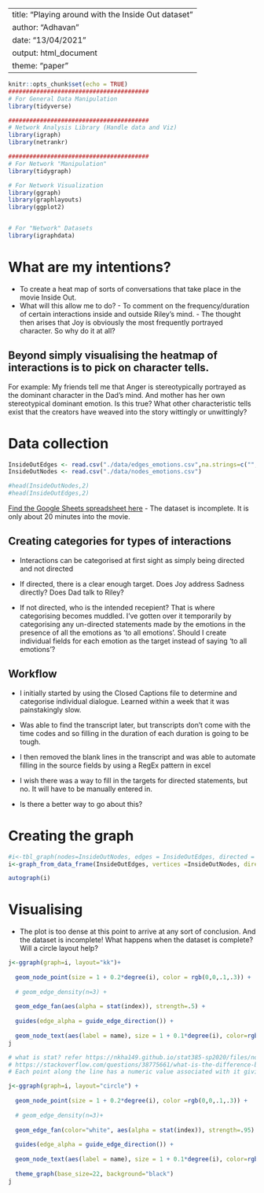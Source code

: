 |                                                     |
|-----------------------------------------------------|
| title: "Playing around with the Inside Out dataset" |
| author: "Adhavan"                                   |
| date: "13/04/2021"                                  |
| output: html_document                               |
| theme: "paper"                                      |

```r
knitr::opts_chunk$set(echo = TRUE)
########################################
# For General Data Manipulation
library(tidyverse)

########################################
# Network Analysis Library (Handle data and Viz)
library(igraph)
library(netrankr)

########################################
# For Network "Manipulation"
library(tidygraph)

# For Network Visualization
library(ggraph)
library(graphlayouts)
library(ggplot2)


# For "Network" Datasets
library(igraphdata)


```

# What are my intentions?

-   To create a heat map of sorts of conversations that take place in the movie Inside Out.
-   What will this allow me to do? - To comment on the frequency/duration of certain interactions inside and outside Riley's mind. - The thought then arises that Joy is obviously the most frequently portrayed character. So why do it at all?

## Beyond simply visualising the heatmap of interactions is to pick on character tells.

For example: My friends tell me that Anger is stereotypically portrayed as the dominant character in the Dad's mind. And mother has her own stereotypical dominant emotion. Is this true? What other characteristic tells exist that the creators have weaved into the story wittingly or unwittingly?

# Data collection

```r
InsideOutEdges <- read.csv("./data/edges_emotions.csv",na.strings=c("","NA")) %>% drop_na(Target) %>% drop_na(Source)
InsideOutNodes <- read.csv("./data/nodes_emotions.csv")

#head(InsideOutNodes,2) 
#head(InsideOutEdges,2)
```

[Find the Google Sheets spreadsheet here](https://docs.google.com/spreadsheets/d/1ls_jP4TAMgCwr91nPI03ufJF5uhje4n9egQKB2qRrlk/edit?usp=sharing) - The dataset is incomplete. It is only about 20 minutes into the movie.

## Creating categories for types of interactions

-   Interactions can be categorised at first sight as simply being directed and not directed

-   If directed, there is a clear enough target. Does Joy address Sadness directly? Does Dad talk to Riley?

-   If not directed, who is the intended recepient? That is where categorising becomes muddled. I've gotten over it temporarily by categorising any un-directed statements made by the emotions in the presence of all the emotions as 'to all emotions'. Should I create individual fields for each emotion as the target instead of saying 'to all emotions'?

## Workflow

-   I initially started by using the Closed Captions file to determine and categorise individual dialogue. Learned within a week that it was painstakingly slow.

-   Was able to find the transcript later, but transcripts don't come with the time codes and so filling in the duration of each duration is going to be tough.

-   I then removed the blank lines in the transcript and was able to automate filling in the source fields by using a RegEx pattern in excel

-   I wish there was a way to fill in the targets for directed statements, but no. It will have to be manually entered in.

-   Is there a better way to go about this?

# Creating the graph

```r
#i<-tbl_graph(nodes=InsideOutNodes, edges = InsideOutEdges, directed = TRUE)
i<-graph_from_data_frame(InsideOutEdges, vertices =InsideOutNodes, directed = T) %>% as_tbl_graph()

```

```r
autograph(i)
```

# Visualising

-   The plot is too dense at this point to arrive at any sort of conclusion. And the dataset is incomplete! What happens when the dataset is complete? Will a circle layout help?

```r
j<-ggraph(graph=i, layout="kk")+
  
  geom_node_point(size = 1 + 0.2*degree(i), color = rgb(0,0,.1,.3)) +
  
  # geom_edge_density(n=3) +
  
  geom_edge_fan(aes(alpha = stat(index)), strength=.5) +
  
  guides(edge_alpha = guide_edge_direction()) +
  
  geom_node_text(aes(label = name), size = 1 + 0.1*degree(i), color=rgb(.1,.1,.1,.7), repel = T) 
j

# what is stat? refer https://nkha149.github.io/stat385-sp2020/files/notes/html/graphics-p3.html
# https://stackoverflow.com/questions/38775661/what-is-the-difference-between-geoms-and-stats-in-ggplot2
# Each point along the line has a numeric value associated with it giving theposition along the path, and it is therefore possible to show the direction of the edge by mappingto this e.g.colour = stat(index). <https://cran.r-project.org/web/packages/ggraph/ggraph.pdf>
```

```r
j<-ggraph(graph=i, layout="circle") +
  
  geom_node_point(size = 1 + 0.2*degree(i), color =rgb(0,0,.1,.3)) +
  
  # geom_edge_density(n=3)+
  
  geom_edge_fan(color="white", aes(alpha = stat(index)), strength=.95) +
  
  guides(edge_alpha = guide_edge_direction()) +
  
  geom_node_text(aes(label = name), size = 1 + 0.1*degree(i), color=rgb(.8,.8,.8,.7), repel = T) +
  
  theme_graph(base_size=22, background="black")
j
```
